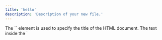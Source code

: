 ```yaml
---
title: 'hello'
description: 'Description of your new file.'
---
```


<!DOCTYPE html>
<html>
<head>
    <meta charset="UTF-8" />
   The `<title>title</title>` element is used to specify the title of the HTML document. The text inside the `<title>` tags will be displayed as the title of the webpage in the browser's title bar or tab.
    <title>title</title>
</head>
<body>
    
</body>
</html>
